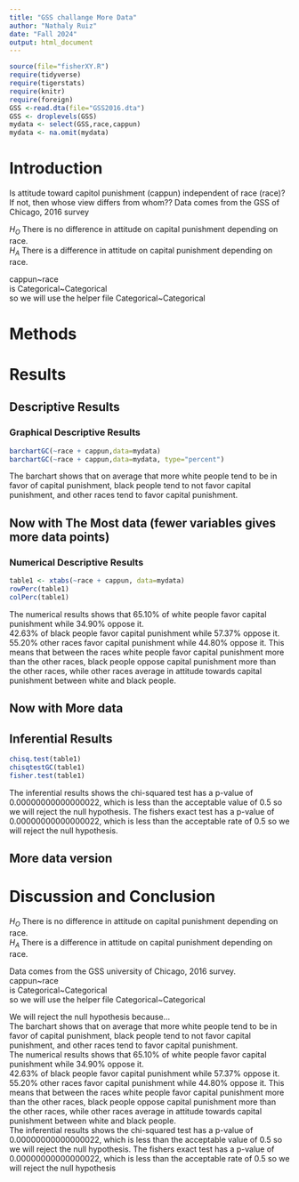 ```yaml
---
title: "GSS challange More Data"
author: "Nathaly Ruiz"
date: "Fall 2024"
output: html_document
---
```




```r
source(file="fisherXY.R")
require(tidyverse)
require(tigerstats)
require(knitr)
require(foreign)
GSS <-read.dta(file="GSS2016.dta")
GSS <- droplevels(GSS)
mydata <- select(GSS,race,cappun)
mydata <- na.omit(mydata)
```

# Introduction

<!--In this section you explain what you are trying to show.  Where did the data come from?  What is the research or other question you are trying to answer?.  If you skimp in this section expect to be marked down in your grade. Paint a picture of the project a couple of paragraphs is expected!-->

Is attitude toward capitol punishment (cappun) independent of race (race)?
If not, then whose view differs from whom??
Data comes from the GSS of Chicago, 2016 survey 

$H_O$ There is no difference in attitude on capital punishment depending on race.             
$H_A$ There is a difference in attitude on capital punishment depending on race.

cappun~race         
is Categorical~Categorical          
so we will use the helper file Categorical~Categorical          


# Methods

<!--Decide on your methods:  use "variable analysis" or other appropriate descriptors.  Make sure to choose at least one graphical method and at least one numerical method. Discuss what data manipulations may be needed for example subsetting or other binning procedures and what sort of graphical displays and inferential tools will be used!-->

# Results

<!--Divide this section into two sub-sections:  One for your descriptive  results and one for your inferential results.!-->

## Descriptive Results

### Graphical Descriptive Results

<!--Graphical results here.  Make sure to show your code.  Provide appropriate labels for axes, giving units if possible, and provide a good title for the graph, too.  Use the graphical results to describe the patterns if any that exist in the data as focused toward the research question. Bottom line is to explain the features of the graph that are relevant to conforming or departing to what is expected by your null hypothesis !-->

```r
barchartGC(~race + cappun,data=mydata)
barchartGC(~race + cappun,data=mydata, type="percent")

```
The barchart shows that on average that more white people tend to be in favor of capital punishment, black people tend to not favor capital punishment, and other races tend to favor capital punishment. 

## Now with The Most data (fewer variables gives more data points)



### Numerical Descriptive Results

<!--Numerical results go here. Use the numerical results to describe the patterns if any that exist in the data as focused toward the research question!-->

```r
table1 <- xtabs(~race + cappun, data=mydata)
rowPerc(table1)
colPerc(table1)
```
The numerical results shows that 65.10% of white people favor capital punishment while 34.90% oppose it.       
42.63% of black people favor capital punishment while 57.37% oppose it. 
55.20% other races favor capital punishment while 44.80% oppose it. 
This means that between the races white people favor capital punishment more than the other races, black people oppose capital punishment more than the other races, while other races average in attitude towards capital punishment between white and black people.


## Now with More data



## Inferential Results

<!--State hypothesis clearly.  Make sure your discussion of the inferential test covers all the aspects that the test output produces, such as test statistic, p-value etc.  Make a decision about the null hypothesis, explain the assumptions on which the selected test/procedure was based, and why the chosen procedure satisfys the assumptions and is appropriate to answer the research question!-->

```r
chisq.test(table1)
chisqtestGC(table1)
fisher.test(table1)
```
The inferential results shows the chi-squared test has a p-value of 0.00000000000000022, which is less than the acceptable value of 0.5 so we will reject the null hypothesis. The fishers exact test has a p-value of 0.00000000000000022, which is less than the acceptable rate of 0.5 so we will reject the null hypothesis.


## More data version


# Discussion and Conclusion

<!--Discussion and conclusion here.  If you found a relationship be sure to consider whether the relationship occurs because one of the variavbles causes the other, or whether they perhasps are related for some other reason.  Watch the chapter 6 videos from the GeorgeTown videos collection.!-->
$H_O$ There is no difference in attitude on capital punishment depending on race.             
$H_A$ There is a difference in attitude on capital punishment depending on race.

Data comes from the GSS university of Chicago, 2016 survey.            
cappun~race         
is Categorical~Categorical          
so we will use the helper file Categorical~Categorical          
        
We will reject the null hypothesis because...          
The barchart shows that on average that more white people tend to be in favor of capital punishment, black people tend to not favor capital punishment, and other races tend to favor capital punishment.          
The numerical results shows that 65.10% of white people favor capital punishment while 34.90% oppose it.       
42.63% of black people favor capital punishment while 57.37% oppose it. 
55.20% other races favor capital punishment while 44.80% oppose it. 
This means that between the races white people favor capital punishment more than the other races, black people oppose capital punishment more than the other races, while other races average in attitude towards capital punishment between white and black people.             
The inferential results shows the chi-squared test has a p-value of 0.00000000000000022, which is less than the acceptable value of 0.5 so we will reject the null hypothesis. The fishers exact test has a p-value of 0.00000000000000022, which is less than the acceptable rate of 0.5 so we will reject the null hypothesis
